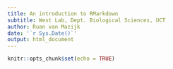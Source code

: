 ```yaml
---
title: An introduction to RMarkdown
subtitle: West Lab, Dept. Biological Sciences, UCT
author: Ruan van Mazijk
date: '`r Sys.Date()`'
output: html_document
---
```


```r
knitr::opts_chunk$set(echo = TRUE)
```

